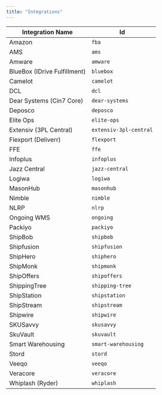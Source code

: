 ```yaml
---
title: "Integrations"
---
```


| Integration Name   | Id          |
|--------------------|-------------------|
| Amazon             | `fba`             |
| AMS                | `ams`             |
| Amware             | `amware`          |
| BlueBox (IDrive Fulfillment) | `bluebox` |
| Camelot            | `camelot`         |
| DCL                | `dcl`             |
| Dear Systems (Cin7 Core) | `dear-systems` |
| Deposco            | `deposco`         |
| Elite Ops          | `elite-ops`       |
| Extensiv (3PL Central) | `extensiv-3pl-central` |
| Flexport (Deliverr) | `flexport`        |
| FFE                | `ffe`             |
| Infoplus           | `infoplus`        |
| Jazz Central       | `jazz-central`    |
| Logiwa             | `logiwa`          |
| MasonHub           | `masonhub`        |
| Nimble             | `nimble`          |
| NLRP               | `nlrp`            |
| Ongoing WMS        | `ongoing`         |
| Packiyo            | `packiyo`         |
| ShipBob            | `shipbob`         |
| Shipfusion         | `shipfusion`      |
| ShipHero           | `shiphero`        |
| ShipMonk           | `shipmonk`        |
| ShipOffers         | `shipoffers`      |
| ShippingTree       | `shipping-tree`   |
| ShipStation        | `shipstation`     |
| ShipStream         | `shipstream`      |
| Shipwire           | `shipwire`        |
| SKUSavvy           | `skusavvy`        |
| SkuVault           | `skuvault`        |
| Smart Warehousing  | `smart-warehousing` |
| Stord              | `stord`           |
| Veeqo              | `veeqo`           |
| Veracore           | `veracore`        |
| Whiplash (Ryder)   | `whiplash`        |